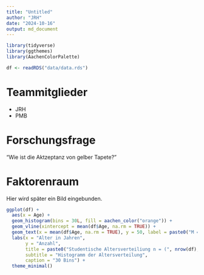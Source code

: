 ```yaml
---
title: "Untitled"
author: "JRH"
date: "2024-10-16"
output: md_document
---
```


```r
library(tidyverse)
library(ggthemes)
library(AachenColorPalette)

df <- readRDS("data/data.rds")
```


# Teammitglieder
* JRH
* PMB

# Forschungsfrage
"Wie ist die Aktzeptanz von gelber Tapete?"

# Faktorenraum
Hier wird später ein Bild eingebunden. 

```r
ggplot(df) +
  aes(x = Age) +
  geom_histogram(bins = 30L, fill = aachen_color("orange")) +
  geom_vline(xintercept = mean(df$Age, na.rm = TRUE)) +
  geom_text(x = mean(df$Age, na.rm = TRUE), y = 50, label = paste0("M = ", round(mean(df$Age, na.rm = TRUE), 2)), angle = 90 , vjust = 1.5) +
  labs(x = "Alter in Jahren", 
       y = "Anzahl", 
       title = paste0("Studentische Altersverteiliung n = (", nrow(df), ")"), 
       subtitle = "Histogramm der Altersverteilung", 
       caption = "30 Bins") +
  theme_minimal()
```



